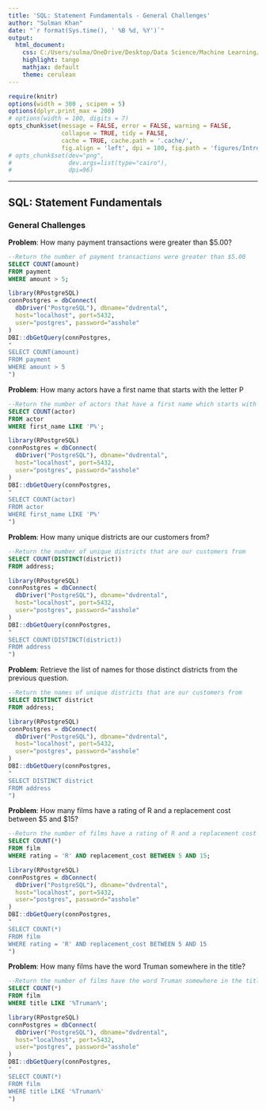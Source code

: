 ---
title: 'SQL: Statement Fundamentals - General Challenges'
author: "Sulman Khan"
date: "`r format(Sys.time(), ' %B %d, %Y')`"
output: 
  html_document:
    css: C:/Users/sulma/OneDrive/Desktop/Data Science/Machine Learning/gf_small_touches.css
    highlight: tango
    mathjax: default
    theme: cerulean
---

```{r setup, cache = FALSE, echo = FALSE, message = FALSE, warning = FALSE, tidy = FALSE}
require(knitr)
options(width = 300 , scipen = 5)
options(dplyr.print_max = 200)
# options(width = 100, digits = 7)
opts_chunk$set(message = FALSE, error = FALSE, warning = FALSE, 
               collapse = TRUE, tidy = FALSE,
               cache = TRUE, cache.path = '.cache/', 
               fig.align = 'left', dpi = 100, fig.path = 'figures/Introductiontotextanalytics/')
# opts_chunk$set(dev="png", 
#                dev.args=list(type="cairo"),
#                dpi=96)
```
---

## SQL: Statement Fundamentals

### General Challenges


**Problem**: How many payment transactions were greater than $5.00?

```{sql, eval = FALSE}
--Return the number of payment transactions were greater than $5.00
SELECT COUNT(amount)
FROM payment
WHERE amount > 5;
```


```{r, echo=FALSE, message=FALSE}
library(RPostgreSQL)
connPostgres = dbConnect(
  dbDriver("PostgreSQL"), dbname="dvdrental", 
  host="localhost", port=5432, 
  user="postgres", password="asshole"
)
DBI::dbGetQuery(connPostgres,
"
SELECT COUNT(amount)
FROM payment
WHERE amount > 5
")
```


**Problem**: How many actors have a first name that starts with the letter P

```{sql, eval = FALSE}
--Return the number of actors that have a first name which starts with the letter P
SELECT COUNT(actor)
FROM actor
WHERE first_name LIKE 'P%';
```



```{r, echo=FALSE, message=FALSE}
library(RPostgreSQL)
connPostgres = dbConnect(
  dbDriver("PostgreSQL"), dbname="dvdrental", 
  host="localhost", port=5432, 
  user="postgres", password="asshole"
)
DBI::dbGetQuery(connPostgres,
"
SELECT COUNT(actor)
FROM actor
WHERE first_name LIKE 'P%'
")
```

**Problem**: How many unique districts are our customers from?

```{sql, eval = FALSE}
--Return the number of unique districts that are our customers from
SELECT COUNT(DISTINCT(district))
FROM address;
```



```{r, echo=FALSE, message=FALSE}
library(RPostgreSQL)
connPostgres = dbConnect(
  dbDriver("PostgreSQL"), dbname="dvdrental", 
  host="localhost", port=5432, 
  user="postgres", password="asshole"
)
DBI::dbGetQuery(connPostgres,
"
SELECT COUNT(DISTINCT(district))
FROM address
")
```

**Problem**: Retrieve the list of names for those distinct districts from the previous question.

```{sql, eval = FALSE}
--Return the names of unique districts that are our customers from
SELECT DISTINCT district
FROM address;
```



```{r, echo=FALSE, message=FALSE}
library(RPostgreSQL)
connPostgres = dbConnect(
  dbDriver("PostgreSQL"), dbname="dvdrental", 
  host="localhost", port=5432, 
  user="postgres", password="asshole"
)
DBI::dbGetQuery(connPostgres,
"
SELECT DISTINCT district
FROM address
")
```

**Problem**: How many films have a rating of R and a replacement cost between \$5 and \$15?

```{sql, eval = FALSE}
--Return the number of films have a rating of R and a replacement cost between $5 and $15
SELECT COUNT(*)
FROM film
WHERE rating = 'R' AND replacement_cost BETWEEN 5 AND 15;
```



```{r, echo=FALSE, message=FALSE}
library(RPostgreSQL)
connPostgres = dbConnect(
  dbDriver("PostgreSQL"), dbname="dvdrental", 
  host="localhost", port=5432, 
  user="postgres", password="asshole"
)
DBI::dbGetQuery(connPostgres,
"
SELECT COUNT(*)
FROM film
WHERE rating = 'R' AND replacement_cost BETWEEN 5 AND 15
")
```


**Problem**: How many films have the word Truman somewhere in the title?

```{sql, eval = FALSE}
--Return the number of films have the word Truman somewhere in the title
SELECT COUNT(*)
FROM film
WHERE title LIKE '%Truman%';

```



```{r, echo=FALSE, message=FALSE}
library(RPostgreSQL)
connPostgres = dbConnect(
  dbDriver("PostgreSQL"), dbname="dvdrental", 
  host="localhost", port=5432, 
  user="postgres", password="asshole"
)
DBI::dbGetQuery(connPostgres,
"
SELECT COUNT(*)
FROM film
WHERE title LIKE '%Truman%'
")
```